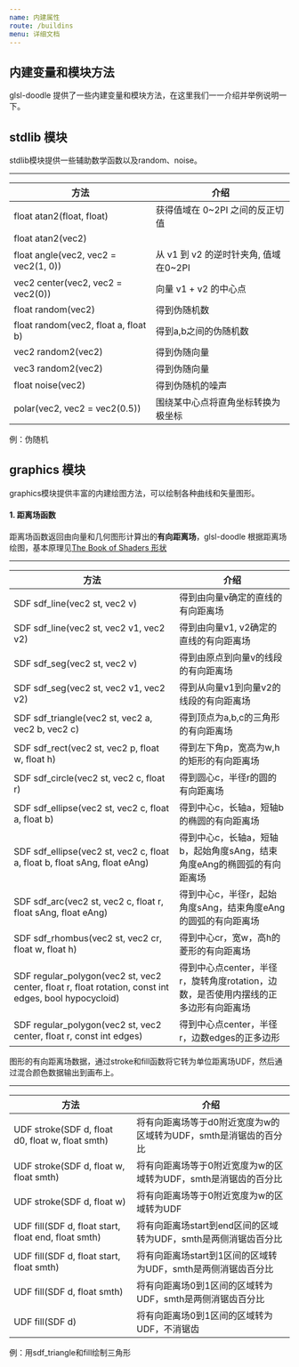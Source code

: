 ```yaml
---
name: 内建属性
route: /buildins
menu: 详细文档
---
```



<GitHub link="https://github.com/akira-cn/glsl-doodle"/>

<Nav/>

## 内建变量和模块方法

glsl-doodle 提供了一些内建变量和模块方法，在这里我们一一介绍并举例说明一下。

## stdlib 模块

stdlib模块提供一些辅助数学函数以及random、noise。

---

| 方法 | 介绍 |
| --- | --- |
| float atan2(float, float) | 获得值域在 0~2PI 之间的反正切值 |
| float atan2(vec2) | |
| float angle(vec2, vec2 = vec2(1, 0)) | 从 v1 到 v2 的逆时针夹角, 值域在0~2PI |
| vec2 center(vec2, vec2 = vec2(0)) | 向量 v1 + v2 的中心点 |
| float random(vec2) | 得到伪随机数 |
| float random(vec2, float a, float b) | 得到a,b之间的伪随机数 |
| vec2 random2(vec2) | 得到伪随向量 |
| vec3 random2(vec2) | 得到伪随向量 |
| float noise(vec2) | 得到伪随机的噪声 |
| polar(vec2, vec2 = vec2(0.5)) | 围绕某中心点将直角坐标转换为极坐标 |

例：伪随机

<DemoGround demoId="docs/random" height="396"></DemoGround>

## graphics 模块

graphics模块提供丰富的内建绘图方法，可以绘制各种曲线和矢量图形。

#### 1. 距离场函数

距离场函数返回由向量和几何图形计算出的**有向距离场**，glsl-doodle 根据距离场绘图，基本原理见[The Book of Shaders 形状](https://thebookofshaders.com/07/?lan=ch)

---

| 方法 | 介绍 |
| --- | --- |
| SDF sdf_line(vec2 st, vec2 v) | 得到由向量v确定的直线的有向距离场 |
| SDF sdf_line(vec2 st, vec2 v1, vec2 v2) | 得到由向量v1, v2确定的直线的有向距离场 |
| SDF sdf_seg(vec2 st, vec2 v) | 得到由原点到向量v的线段的有向距离场 |
| SDF sdf_seg(vec2 st, vec2 v1, vec2 v2) | 得到从向量v1到向量v2的线段的有向距离场 |
| SDF sdf_triangle(vec2 st, vec2 a, vec2 b, vec2 c) | 得到顶点为a,b,c的三角形的有向距离场 |
| SDF sdf_rect(vec2 st, vec2 p, float w, float h) | 得到左下角p，宽高为w,h的矩形的有向距离场 |
| SDF sdf_circle(vec2 st, vec2 c, float r) | 得到圆心c，半径r的圆的有向距离场 |
| SDF sdf_ellipse(vec2 st, vec2 c, float a, float b) | 得到中心c，长轴a，短轴b的椭圆的有向距离场 |
| SDF sdf_ellipse(vec2 st, vec2 c, float a, float b, float sAng, float eAng) | 得到中心c，长轴a，短轴b，起始角度sAng，结束角度eAng的椭圆弧的有向距离场 |
| SDF sdf_arc(vec2 st, vec2 c, float r, float sAng, float eAng) | 得到中心c，半径r，起始角度sAng，结束角度eAng的圆弧的有向距离场 |
| SDF sdf_rhombus(vec2 st, vec2 cr, float w, float h) | 得到中心cr，宽w，高h的菱形的有向距离场 |
| SDF regular_polygon(vec2 st, vec2 center, float r, float rotation, const int edges, bool hypocycloid) | 得到中心点center，半径r，旋转角度rotation，边数，是否使用内摆线的正多边形有向距离场 |
| SDF regular_polygon(vec2 st, vec2 center, float r, const int edges) | 得到中心点center，半径r，边数edges的正多边形 |

图形的有向距离场数据，通过stroke和fill函数将它转为单位距离场UDF，然后通过混合颜色数据输出到画布上。

---

| 方法 | 介绍 |
| --- | --- |
| UDF stroke(SDF d, float d0, float w, float smth) | 将有向距离场等于d0附近宽度为w的区域转为UDF，smth是消锯齿的百分比 |
| UDF stroke(SDF d, float w, float smth) | 将有向距离场等于0附近宽度为w的区域转为UDF，smth是消锯齿的百分比 |
| UDF stroke(SDF d, float w) | 将有向距离场等于0附近宽度为w的区域转为UDF |
| UDF fill(SDF d, float start, float end, float smth)  | 将有向距离场start到end区间的区域转为UDF，smth是两侧消锯齿百分比 |
| UDF fill(SDF d, float start, float smth) | 将有向距离场start到1区间的区域转为UDF，smth是两侧消锯齿百分比 |
| UDF fill(SDF d, float smth) | 将有向距离场0到1区间的区域转为UDF，smth是两侧消锯齿百分比 |
| UDF fill(SDF d) | 将有向距离场0到1区间的区域转为UDF，不消锯齿 |

例：用sdf_triangle和fill绘制三角形

